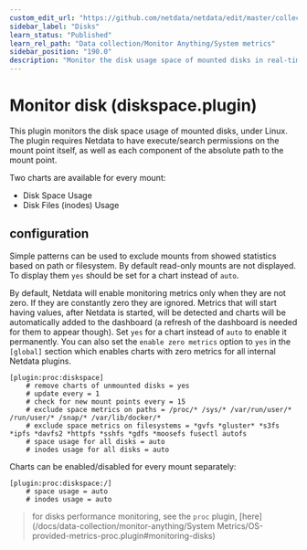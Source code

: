 ```yaml
---
custom_edit_url: "https://github.com/netdata/netdata/edit/master/collectors/diskspace.plugin/README.md"
sidebar_label: "Disks"
learn_status: "Published"
learn_rel_path: "Data collection/Monitor Anything/System metrics"
sidebar_position: "190.0"
description: "Monitor the disk usage space of mounted disks in real-time with the Netdata Agent, plus preconfigured alarms for disks at risk of filling up."
---
```



# Monitor disk (diskspace.plugin)

This plugin monitors the disk space usage of mounted disks, under Linux. The plugin requires Netdata to have execute/search permissions on the mount point itself, as well as each component of the absolute path to the mount point.

Two charts are available for every mount:

-   Disk Space Usage
-   Disk Files (inodes) Usage

## configuration

Simple patterns can be used to exclude mounts from showed statistics based on path or filesystem. By default read-only mounts are not displayed. To display them `yes` should be set for a chart instead of `auto`.

By default, Netdata will enable monitoring metrics only when they are not zero. If they are constantly zero they are ignored. Metrics that will start having values, after Netdata is started, will be detected and charts will be automatically added to the dashboard (a refresh of the dashboard is needed for them to appear though). Set `yes` for a chart instead of `auto` to enable it permanently. You can also set the `enable zero metrics` option to `yes` in the `[global]` section which enables charts with zero metrics for all internal Netdata plugins.

```
[plugin:proc:diskspace]
    # remove charts of unmounted disks = yes
    # update every = 1
    # check for new mount points every = 15
    # exclude space metrics on paths = /proc/* /sys/* /var/run/user/* /run/user/* /snap/* /var/lib/docker/*
    # exclude space metrics on filesystems = *gvfs *gluster* *s3fs *ipfs *davfs2 *httpfs *sshfs *gdfs *moosefs fusectl autofs
    # space usage for all disks = auto
    # inodes usage for all disks = auto
```

Charts can be enabled/disabled for every mount separately:

```
[plugin:proc:diskspace:/]
    # space usage = auto
    # inodes usage = auto
```

> for disks performance monitoring, see the `proc` plugin, [here](/docs/data-collection/monitor-anything/System Metrics/OS-provided-metrics-proc.plugin#monitoring-disks)


